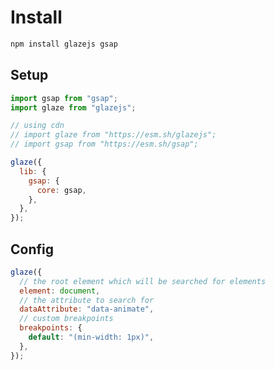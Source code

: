 # Install

```bash copy
npm install glazejs gsap
```

## Setup

```js copy
import gsap from "gsap";
import glaze from "glazejs";

// using cdn
// import glaze from "https://esm.sh/glazejs";
// import gsap from "https://esm.sh/gsap";

glaze({
  lib: {
    gsap: {
      core: gsap,
    },
  },
});
```

## Config

```js copy
glaze({
  // the root element which will be searched for elements
  element: document,
  // the attribute to search for
  dataAttribute: "data-animate",
  // custom breakpoints
  breakpoints: {
    default: "(min-width: 1px)",
  },
});
```
